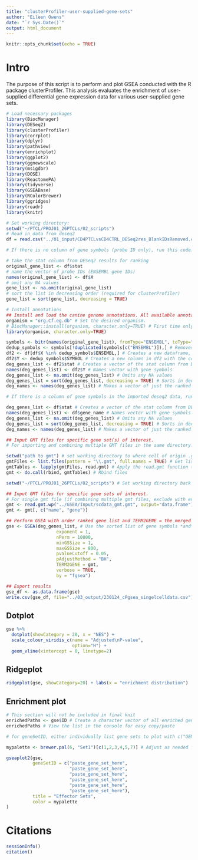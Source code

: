 ```yaml
---
title: "clusterProfiler-user-supplied-gene-sets"
author: "Eileen Owens"
date: "`r Sys.Date()`"
output: html_document
---
```


```r
knitr::opts_chunk$set(echo = TRUE)
```

# Intro
The purpose of this script is to perform and plot GSEA conducted with the R package clusterProfiler. This analysis evaluates the enrichment of user-supplied differential gene expression data for various user-supplied gene sets.

```r
# Load necessary packages
library(BiocManager)
library(DESeq2)
library(clusterProfiler)
library(corrplot)
library(dplyr)
library(pathview)
library(enrichplot)
library(ggplot2)
library(ggnewscale)
library(msigdbr)
library(DOSE)
library(ReactomePA)
library(tidyverse)
library(GSEABase)
library(RColorBrewer)
library(ggridges)
library(readr)
library(knitr)
```


```r
# Set working directory:
setwd("~/PTCL/PROJ01_26PTCLs/02_scripts")
# Read in data from deseq2
df = read.csv("../01_input/CD4PTCLvsCD4CTRL_DESeq2res_BlankIDsRemoved.csv", header=TRUE)

```

```r
# If there is no column of gene symbols (probe ID only), run this code. Otherwise, exclude this code chunk with eval=FALSE and run the next code chunk instead.

# take the stat column from DESeq2 results for ranking
original_gene_list <- df$stat
# name the vector of probe IDs (ENSEMBL gene IDs)
names(original_gene_list) <- df$X
# omit any NA values
gene_list <- na.omit(original_gene_list)
# sort the list in decreasing order (required for clusterProfiler)
gene_list = sort(gene_list, decreasing = TRUE)

# Install annotations
## Install and load the canine genome annotations. All available annotations can be found here: http://bioconductor.org/packages/release/BiocViews.html#___OrgDb.
organism = "org.Cf.eg.db" # Set the desired organism.
# BiocManager::install(organism, character.only=TRUE) # First time only, then comment out this line.
library(organism, character.only=TRUE)

symbols <- bitr(names(original_gene_list), fromType="ENSEMBL", toType="SYMBOL", OrgDb=organism)
dedup_symbols <- symbols[!duplicated(symbols[c("ENSEMBL")]),] # Removes duplicate IDs
df2 <- df[df$X %in% dedup_symbols$ENSEMBL,] # Creates a new dataframe, df2, which has only the genes which were successfully mapped using the bitr function.
df2$Y <- dedup_symbols$SYMBOL # Creates a new column in df2 with the corresponding gene symbol
deg_genes_list <- df2$stat # Creates a vector of the stat column from DESeq2 output
names(deg_genes_list) <- df2$Y # Names vector with gene symbols
deg_genes_list <- na.omit(deg_genes_list) # Omits any NA values
deg_genes_list = sort(deg_genes_list, decreasing = TRUE) # Sorts in decreasing order
deg_names <- names(deg_genes_list) # Makes a vector of just the ranked gene names

```

```r
# If there is a column of gene symbols in the imported deseq2 data, run this code chunk. Otherwise, exclude with eval=FALSE and run the preceding code chunk.

deg_genes_list <- df$stat # Creates a vector of the stat column from DESeq2 output
names(deg_genes_list) <- df$gene_name # Names vector with gene symbols
deg_genes_list <- na.omit(deg_genes_list) # Omits any NA values
deg_genes_list = sort(deg_genes_list, decreasing = TRUE) # Sorts in decreasing order
deg_names <- names(deg_genes_list) # Makes a vector of just the ranked gene names

```

```r
## Input GMT files for specific gene set(s) of interest.
# For importing and combining multiple GMT files in the same directory. Otherwise, exclude with eval=FALSE and run the next code chunk.

setwd("path to gmt") # set working directory to where cell of origin .gmt files are located
gmtFiles <- list.files(pattern = "\\.gmt", full.names = TRUE) # Get list of all .gmt files in this directory
gmtTables <- lapply(gmtFiles, read.gmt) # Apply the read.gmt function to the list of .gmt files and save as a variable
gmt <- do.call(rbind, gmtTables) # Rbind files

setwd("~/PTCL/PROJ01_26PTCLs/02_scripts") # Set working directory back to default for the session.
```

```r
## Input GMT files for specific gene sets of interest.
# For single gmt file (if combining multiple gmt files, exclude with eval=FALSE and run the preceding code chunk instead).
gmt <- read.gmt.wp("../GSEA/Input/scdata_gmt.gmt", output="data.frame")
gmt <- gmt[, c("name", "gene")]
```

```r
## Perform GSEA with order ranked gene list and TERM2GENE = the merged data frames of our annotated gene sets of interest.
gse <- GSEA(deg_genes_list, # Use the sorted list of gene symbols *and* stat
                   exponent = 1,
                   nPerm = 10000,
                   minGSSize = 1,
                   maxGSSize = 800,
                   pvalueCutoff = 0.05,
                   pAdjustMethod = "BH",
                   TERM2GENE = gmt,
                   verbose = TRUE,
                   by = "fgsea")

## Export results
gse_df <- as.data.frame(gse)
write.csv(gse_df, file="../03_output/230124_cPgsea_singelcelldata.csv")
```

## Dotplot
```r
gse %>%
  dotplot(showCategory = 20, x = "NES") +
  scale_colour_viridis_c(name = "Adjusted\nP-value",
                         option="H") +
  geom_vline(xintercept = 0, linetype=2)
```

## Ridgeplot
```r
ridgeplot(gse, showCategory=20) + labs(x = "enrichment distribution")
```

## Enrichment plot
```r
# This section will not be included in final knit
enrichedPaths <- gse$ID # Create a character vector of all enriched gene sets
enrichedPaths # View the list in the console for easy copy/paste
```

```r
# for geneSetID, either individually list gene sets to plot with c("GENE_SET_1", "GENE_SET_2") or use character vector variable from above to plot all enriched sets.

mypalette <- brewer.pal(6, "Set1")[c(1,2,3,4,5,7)] # Adjust as needed for the number of gene sets to be mapped on the figure. If using 6, recommended to exclude 6 (yellow).

gseaplot2(gse, 
          geneSetID = c("paste_gene_set_here",
                        "paste_gene_set_here",
                        "paste_gene_set_here",
                        "paste_gene_set_here",
                        "paste_gene_set_here",
                        "paste_gene_set_here"),
          title = "Effector Sets",
          color = mypalette
)
```

# Citations
```r
sessionInfo()
citation()
```